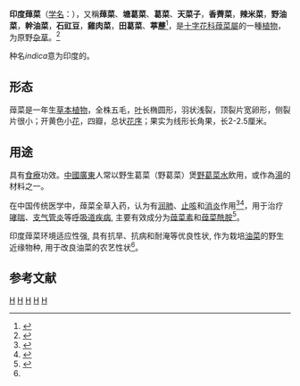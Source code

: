 {{Speciesbox
| taxon = Rorippa indica
| image = Rorippa indica (8384525636).jpg
| image_caption = 蔊菜花
| binomial_authority = ([[L.|L.]]) [[Hiern|Hiern]], 1896
}}

'''印度蔊菜'''（[[学名|学名]]：''{{lang|la|Rorippa indica}}''），又稱'''蔊菜'''、'''塘葛菜'''、'''葛菜'''、'''天菜子'''，'''香薺菜'''，'''辣米菜'''，'''野油菜'''，'''幹油菜'''，'''石豇豆'''，'''雞肉菜'''，'''田葛菜'''、'''葶藶'''<ref>{{TaiBNET| zh=葶藶 | id=202655 | binomial=Rorippa indica | authority=(L.) Hiern  | var= | accessdate=2020-11-13}}</ref>，是[[十字花科|十字花科]][[蔊菜屬|蔊菜屬]]的一種[[植物|植物]]，为原野[[杂草|杂草]]。<ref>{{cite web |title=蔊菜 Hancai |url=https://libproject.hkbu.edu.hk/was40/detail?lang=ch&channelid=1288&searchword=herb_id=D00865 |website=藥用植物圖像數據庫 |publisher=香港浸會大學中醫藥學院 |accessdate=2020-11-13 |language=en |archive-date=2020-11-20 |archive-url=https://web.archive.org/web/20201120042207/https://libproject.hkbu.edu.hk/was40/detail?lang=ch&channelid=1288&searchword=herb_id=D00865 |dead-url=no }}</ref>

种名''indica''意为印度的。

== 形态 ==
蔊菜是一年生[[草本植物|草本植物]]，全株五毛，[[叶|叶]]长椭圆形，羽状浅裂，顶裂片宽卵形，侧裂片很小；开黄色小[[花|花]]，四瓣，总状[[花序|花序]]；果实为线形长角果，长2-2.5厘米。

== 用途 ==
具有[[食療|食療]]功效。[[中國|中國]][[廣東|廣東]]人常以野生葛菜（野葛菜）煲[[野葛菜水|野葛菜水]]飲用，或作為[[湯|湯]]的材料之一。

在中国传统医学中，蔊菜全草入药，认为有[[润肺|润肺]]、[[止咳|止咳]]和[[消炎|消炎]]作用<ref>{{cite journal |last1=Hong |first1=L |last2=Guo |first2=Z |last3=Huang |first3=K |last4=Wei |first4=S |last5=Liu |first5=B |last6=Meng |first6=S |last7=Long |first7=C |title=Ethnobotanical study on medicinal plants used by Maonan people in China. |journal=Journal of ethnobiology and ethnomedicine |date=2015-04-30 |volume=11 |pages=32 |doi=10.1186/s13002-015-0019-1 |pmid=25925830}}</ref><ref>{{cite journal |last1=Lin |first1=LZ |last2=Sun |first2=J |last3=Chen |first3=P |last4=Zhang |first4=RW |last5=Fan |first5=XE |last6=Li |first6=LW |last7=Harnly |first7=JM |title=Profiling of glucosinolates and flavonoids in Rorippa indica (Linn.) Hiern. (Cruciferae) by UHPLC-PDA-ESI/HRMS(n). |journal=Journal of agricultural and food chemistry |date=2014-07-02 |volume=62 |issue=26 |pages=6118-29 |doi=10.1021/jf405538d |pmid=24893216}}</ref>，用于治疗[[哮喘|哮喘]]、[[支气管炎|支气管炎]]等[[呼吸道疾病|呼吸道疾病]], 主要有效成分为[[蔊菜素|蔊菜素]]和[[蔊菜酰胺|蔊菜酰胺]]<ref name="biods.2018224">{{cite journal |last1=Weifeng |first1=Tu |last2=Yang |first2=Zhang |last3=Jie |first3=Tang |last4=Yuqin |first4=Tu |last5=Jiajia |first5=Xin |last6=Hongli |first6=Ji |last7=Nanfeng |first7=Zhang |last8=Tao |first8=Zhang |title=Comparison of taxonomic morphological characteristics between Rorippa indica and R. dubia |journal=Biodiversity Science |date=2019 |volume=27 |issue=2 |pages=168–176 |doi=10.17520/biods.2018224}}</ref>。

印度蔊菜环境适应性强, 具有抗旱、抗病和耐淹等优良性状, 作为栽培[[油菜|油菜]]的野生近缘物种, 用于改良油菜的农艺性状<ref name="biods.2018224" />。

==参考文献==
{{reflist}}

{{taxonbar}}
[[Category:蔊菜属|H]]
[[Category:食療|H]]
[[Category:藥用植物|H]]
[[Category:草本植物|H]]
[[Category:1896年描述的植物|H]]